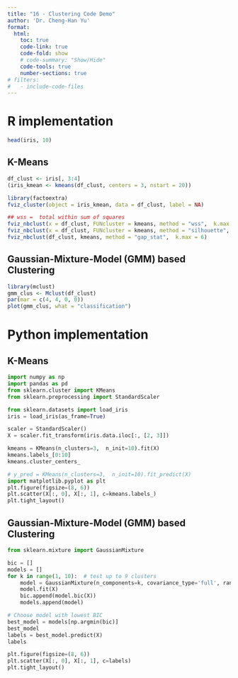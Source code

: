 ```yaml
---
title: "16 - Clustering Code Demo"
author: 'Dr. Cheng-Han Yu'
format: 
  html:
    toc: true
    code-link: true
    code-fold: show
    # code-summary: "Show/Hide"
    code-tools: true
    number-sections: true
# filters: 
#   - include-code-files
---
```


# R implementation

```r
head(iris, 10)
```

## K-Means

```r
df_clust <- iris[, 3:4]
(iris_kmean <- kmeans(df_clust, centers = 3, nstart = 20))
```

```r
library(factoextra)
fviz_cluster(object = iris_kmean, data = df_clust, label = NA)
```

```r
## wss =  total within sum of squares
fviz_nbclust(x = df_clust, FUNcluster = kmeans, method = "wss",  k.max = 6)
fviz_nbclust(x = df_clust, FUNcluster = kmeans, method = "silhouette",  k.max = 6)
fviz_nbclust(df_clust, kmeans, method = "gap_stat",  k.max = 6)
```

## Gaussian-Mixture-Model (GMM) based Clustering

```r
library(mclust)
gmm_clus <- Mclust(df_clust)
par(mar = c(4, 4, 0, 0))
plot(gmm_clus, what = "classification")

```

# Python implementation

## K-Means

```python
import numpy as np
import pandas as pd
from sklearn.cluster import KMeans
from sklearn.preprocessing import StandardScaler
```

```python
from sklearn.datasets import load_iris
iris = load_iris(as_frame=True)

```

```python
scaler = StandardScaler()
X = scaler.fit_transform(iris.data.iloc[:, [2, 3]])
```

```python
kmeans = KMeans(n_clusters=3,  n_init=10).fit(X)
kmeans.labels_[0:10]
kmeans.cluster_centers_
```

```python
# y_pred = KMeans(n_clusters=3,  n_init=10).fit_predict(X)
import matplotlib.pyplot as plt
plt.figure(figsize=(8, 6))
plt.scatter(X[:, 0], X[:, 1], c=kmeans.labels_)
plt.tight_layout()
```

## Gaussian-Mixture-Model (GMM) based Clustering

```python
from sklearn.mixture import GaussianMixture

bic = []
models = []
for k in range(1, 10):  # test up to 9 clusters
    model = GaussianMixture(n_components=k, covariance_type='full', random_state=2025)
    model.fit(X)
    bic.append(model.bic(X))
    models.append(model)

# Choose model with lowest BIC
best_model = models[np.argmin(bic)]
best_model
labels = best_model.predict(X)
labels
```

```python
plt.figure(figsize=(8, 6))
plt.scatter(X[:, 0], X[:, 1], c=labels)
plt.tight_layout()
```
